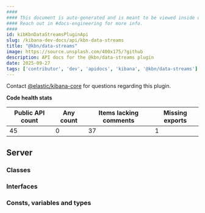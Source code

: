 ```yaml
---
####
#### This document is auto-generated and is meant to be viewed inside our experimental, new docs system.
#### Reach out in #docs-engineering for more info.
####
id: kibKbnDataStreamsPluginApi
slug: /kibana-dev-docs/api/kbn-data-streams
title: "@kbn/data-streams"
image: https://source.unsplash.com/400x175/?github
description: API docs for the @kbn/data-streams plugin
date: 2025-09-27
tags: ['contributor', 'dev', 'apidocs', 'kibana', '@kbn/data-streams']
---
```




Contact [@elastic/kibana-core](https://github.com/orgs/elastic/teams/kibana-core) for questions regarding this plugin.

**Code health stats**

| Public API count  | Any count | Items lacking comments | Missing exports |
|-------------------|-----------|------------------------|-----------------|
| 45 | 0 | 37 | 1 |

## Server

### Classes
<DocDefinitionList data={kbnDataStreamsObj.server.classes}/>

### Interfaces
<DocDefinitionList data={kbnDataStreamsObj.server.interfaces}/>

### Consts, variables and types
<DocDefinitionList data={kbnDataStreamsObj.server.misc}/>

